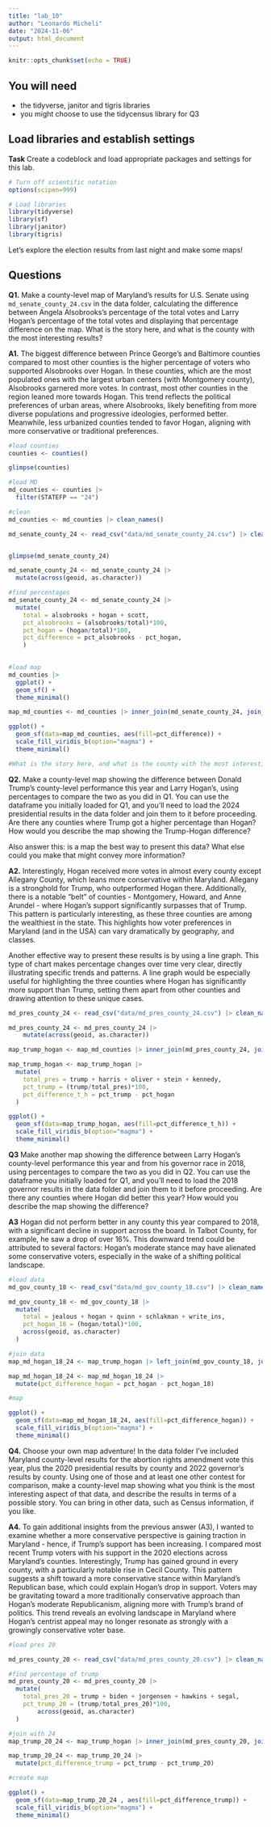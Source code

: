 ```yaml
---
title: "lab_10"
author: "Leonardo Micheli"
date: "2024-11-06"
output: html_document
---
```


```r
knitr::opts_chunk$set(echo = TRUE)
```

## You will need

-   the tidyverse, janitor and tigris libraries
-   you might choose to use the tidycensus library for Q3

## Load libraries and establish settings

**Task** Create a codeblock and load appropriate packages and settings for this lab.

```r
# Turn off scientific notation
options(scipen=999)

# Load libraries
library(tidyverse)
library(sf)
library(janitor)
library(tigris)
```

Let's explore the election results from last night and make some maps!

## Questions

**Q1.** Make a county-level map of Maryland's results for U.S. Senate using `md_senate_county_24.csv` in the data folder, calculating the difference between Angela Alsobrooks's percentage of the total votes and Larry Hogan's percentage of the total votes and displaying that percentage difference on the map. What is the story here, and what is the county with the most interesting results?

**A1.** The biggest difference between Prince George's and Baltimore counties compared to most other counties is the higher percentage of voters who supported Alsobrooks over Hogan. In these counties, which are the most populated ones with the largest urban centers (with Montgomery county), Alsobrooks garnered more votes. In contrast, most other counties in the region leaned more towards Hogan. This trend reflects the political preferences of urban areas, where Alsobrooks, likely benefiting from more diverse populations and progressive ideologies, performed better. Meanwhile, less urbanized counties tended to favor Hogan, aligning with more conservative or traditional preferences.

```r
#load counties
counties <- counties()

glimpse(counties)
```
```r
#load MD
md_counties <- counties |>
  filter(STATEFP == "24")
```

```r
#clean
md_counties <- md_counties |> clean_names()
```


```r
md_senate_county_24 <- read_csv("data/md_senate_county_24.csv") |> clean_names()


glimpse(md_senate_county_24)
```
```r
md_senate_county_24 <- md_senate_county_24 |>
  mutate(across(geoid, as.character))
```


```r
#find percentages
md_senate_county_24 <- md_senate_county_24 |>
  mutate(
    total = alsobrooks + hogan + scott,
    pct_alsobrooks = (alsobrooks/total)*100,
    pct_hogan = (hogan/total)*100,
    pct_difference = pct_alsobrooks - pct_hogan,
    )
  
```



```r
#load map
md_counties |> 
  ggplot() +
  geom_sf() +
  theme_minimal()
```
```r
map_md_counties <- md_counties |> inner_join(md_senate_county_24, join_by(geoid))

```

```r
ggplot() +
  geom_sf(data=map_md_counties, aes(fill=pct_difference)) +
  scale_fill_viridis_b(option="magma") +
  theme_minimal()

#What is the story here, and what is the county with the most interesting results?
```



**Q2.** Make a county-level map showing the difference between Donald Trump's county-level performance this year and Larry Hogan's, using percentages to compare the two as you did in Q1. You can use the dataframe you initially loaded for Q1, and you'll need to load the 2024 presidential results in the data folder and join them to it before proceeding. Are there any counties where Trump got a higher percentage than Hogan? How would you describe the map showing the Trump-Hogan difference?

Also answer this: is a map the best way to present this data? What else could you make that might convey more information?

**A2.** Interestingly, Hogan received more votes in almost every county except Allegany County, which leans more conservative within Maryland. Allegany is a stronghold for Trump, who outperformed Hogan there. Additionally, there is a notable “belt” of counties - Montgomery, Howard, and Anne Arundel - where Hogan’s support significantly surpasses that of Trump. This pattern is particularly interesting, as these three counties are among the wealthiest in the state. This highlights how voter preferences in Maryland (and in the USA) can vary dramatically by geography, and classes.

Another effective way to present these results is by using a line graph. This type of chart makes percentage changes over time very clear, directly illustrating specific trends and patterns. A line graph would be especially useful for highlighting the three counties where Hogan has significantly more support than Trump, setting them apart from other counties and drawing attention to these unique cases.

```r
md_pres_county_24 <- read_csv("data/md_pres_county_24.csv") |> clean_names()
```

```r
md_pres_county_24 <- md_pres_county_24 |>
    mutate(across(geoid, as.character))
```


```r
map_trump_hogan <- map_md_counties |> inner_join(md_pres_county_24, join_by(geoid))
```

```r
map_trump_hogan <- map_trump_hogan |>
  mutate(
    total_pres = trump + harris + oliver + stein + kennedy,
    pct_trump = (trump/total_pres)*100,
    pct_difference_t_h = pct_trump - pct_hogan
  )
```


```r
ggplot() +
  geom_sf(data=map_trump_hogan, aes(fill=pct_difference_t_h)) +
  scale_fill_viridis_b(option="magma") +
  theme_minimal()
```


**Q3** Make another map showing the difference between Larry Hogan's county-level performance this year and from his governor race in 2018, using percentages to compare the two as you did in Q2. You can use the dataframe you initially loaded for Q1, and you'll need to load the 2018 governor results in the data folder and join them to it before proceeding. Are there any counties where Hogan did better this year? How would you describe the map showing the difference?

**A3** Hogan did not perform better in any county this year compared to 2018, with a significant decline in support across the board. In Talbot County, for example, he saw a drop of over 16%. This downward trend could be attributed to several factors: Hogan's moderate stance may have alienated some conservative voters, especially in the wake of a shifting political landscape.

```r
#load data
md_gov_county_18 <- read_csv("data/md_gov_county_18.csv") |> clean_names()


```

```r
md_gov_county_18 <- md_gov_county_18 |>
  mutate(
    total = jealous + hogan + quinn + schlakman + write_ins,
    pct_hogan_18 = (hogan/total)*100,
    across(geoid, as.character)
  )
```

```r
#join data
map_md_hogan_18_24 <- map_trump_hogan |> left_join(md_gov_county_18, join_by(geoid))

```


```r
map_md_hogan_18_24 <- map_md_hogan_18_24 |>
  mutate(pct_difference_hogan = pct_hogan - pct_hogan_18)

```


```r
#map

ggplot() +
  geom_sf(data=map_md_hogan_18_24, aes(fill=pct_difference_hogan)) +
  scale_fill_viridis_b(option="magma") +
  theme_minimal()

```


**Q4.** Choose your own map adventure! In the data folder I've included Maryland county-level results for the abortion rights amendment vote this year, plus the 2020 presidential results by county and 2022 governor's results by county. Using one of those and at least one other contest for comparison, make a county-level map showing what you think is the most interesting aspect of that data, and describe the results in terms of a possible story. You can bring in other data, such as Census information, if you like.

**A4.** To gain additional insights from the previous answer (A3), I wanted to examine whether a more conservative perspective is gaining traction in Maryland - hence, if Trump’s support has been increasing. I compared most recent Trump voters with his support in the 2020 elections across Maryland’s counties. Interestingly, Trump has gained ground in every county, with a particularly notable rise in Cecil County. This pattern suggests a shift toward a more conservative stance within Maryland’s Republican base, which could explain Hogan's drop in support. Voters may be gravitating toward a more traditionally conservative approach than Hogan’s moderate Republicanism, aligning more with Trump’s brand of politics. This trend reveals an evolving landscape in Maryland where Hogan’s centrist appeal may no longer resonate as strongly with a growingly conservative voter base.

```r
#load pres 20

md_pres_county_20 <- read_csv("data/md_pres_county_20.csv") |> clean_names()

```

```r
#find percentage of trump
md_pres_county_20 <- md_pres_county_20 |>
  mutate(
    total_pres_20 = trump + biden + jorgensen + hawkins + segal,
    pct_trump_20 = (trump/total_pres_20)*100,
        across(geoid, as.character)
  )
```

```r
#join with 24
map_trump_20_24 <- map_trump_hogan |> inner_join(md_pres_county_20, join_by(geoid))
```

```r
map_trump_20_24 <- map_trump_20_24 |>
  mutate(pct_difference_trump = pct_trump - pct_trump_20)

```


```r
#create map

ggplot() +
  geom_sf(data=map_trump_20_24 , aes(fill=pct_difference_trump)) +
  scale_fill_viridis_b(option="magma") +
  theme_minimal()

```

